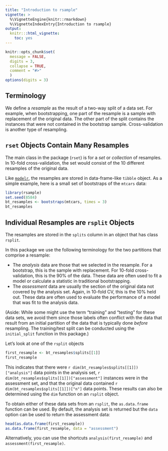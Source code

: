 ```yaml
---
title: "Introduction to rsample"
vignette: >
  %\VignetteEngine{knitr::rmarkdown}
  %\VignetteIndexEntry{Introduction to rsample}
output:
  knitr:::html_vignette:
    toc: yes
---
```


```r
knitr::opts_chunk$set(
  message = FALSE,
  digits = 3,
  collapse = TRUE,
  comment = "#>"
  )
options(digits = 3)
```

## Terminology

We define a _resample_ as the result of a two-way split of a data set. For example, when bootstrapping, one part of the resample is a sample with replacement of the original data. The other part of the split contains the instances that were not contained in the bootstrap sample. Cross-validation is another type of resampling. 

## `rset` Objects Contain Many Resamples

The main class in the package (`rset`) is for a _set_ or _collection_ of resamples. In 10-fold cross-validation, the set would consist of the 10 different resamples of the original data. 

Like [`modelr`](https://cran.r-project.org/package=modelr), the resamples are stored in data-frame-like `tibble` object. As a simple example, here is a small set of bootstraps of the `mtcars` data:

```r
library(rsample)
set.seed(8584)
bt_resamples <- bootstraps(mtcars, times = 3)
bt_resamples
```


## Individual Resamples are `rsplit` Objects

The resamples are stored in the `splits` column in an object that has class `rsplit`. 

In this package we use the following terminology for the two partitions that comprise a resample: 

 * The _analysis_ data are those that we selected in the resample. For a bootstrap, this is the sample with replacement. For 10-fold cross-validation, this is the 90% of the data. These data are often used to fit a model or calculate a statistic in traditional bootstrapping. 
 * The _assessment_ data are usually the section of the original data not covered by the analysis set. Again, in 10-fold CV, this is the 10% held out. These data are often used to evaluate the performance of a model that was fit to the analysis data. 

(Aside: While some might use the term "training" and "testing" for these data sets, we avoid them since those labels often conflict with the data that result from an initial partition of the data that is typically done _before_ resampling. The training/test split can be conducted using the `initial_split` function in this package.)

Let's look at one of the `rsplit` objects
```r
first_resample <- bt_resamples$splits[[1]]
first_resample
```
This indicates that there were `r dim(bt_resamples$splits[[1]])["analysis"]` data points in the analysis set, `r dim(bt_resamples$splits[[1]])["assessment"]` instances were in the assessment set, and that the original data contained `r dim(bt_resamples$splits[[1]])["n"]` data points. These results can also be determined using the `dim` function on an `rsplit` object. 

To obtain either of these data sets from an `rsplit`, the `as.data.frame` function can be used. By default, the analysis set is returned but the `data` option can be used to return the assessment data: 
```r
head(as.data.frame(first_resample))
as.data.frame(first_resample, data = "assessment")
```
Alternatively, you can use the shortcuts  `analysis(first_resample)` and `assessment(first_resample)`.
